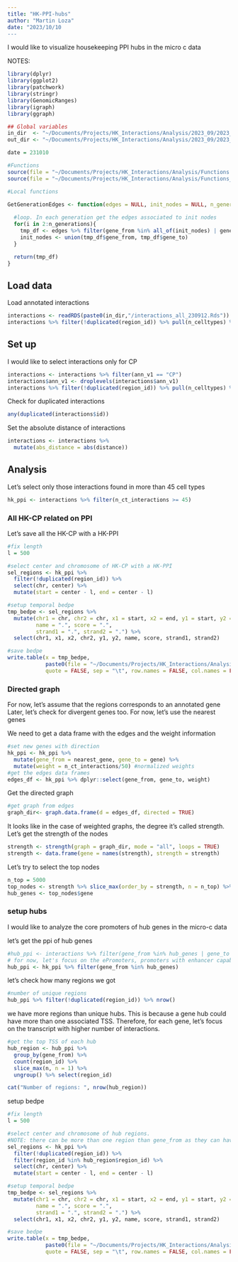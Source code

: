 ```yaml
---
title: "HK-PPI-hubs"
author: "Martin Loza"
date: "2023/10/10
---
```


I would like to visualize housekeeping PPI hubs in the micro c data


NOTES:


```r
library(dplyr)
library(ggplot2)
library(patchwork)
library(stringr)
library(GenomicRanges)
library(igraph)
library(ggraph)

## Global variables
in_dir  <- "~/Documents/Projects/HK_Interactions/Analysis/2023_09/2023_09_18/Results/"
out_dir <- "~/Documents/Projects/HK_Interactions/Analysis/2023_09/2023_09_18/Results/"

date = 231010

#Functions
source(file = "~/Documents/Projects/HK_Interactions/Analysis/Functions.R")
source(file = "~/Documents/Projects/HK_Interactions/Analysis/Functions_Visualizations.R")

#Local functions 

GetGenerationEdges <- function(edges = NULL, init_nodes = NULL, n_generations = 2){
  
  #loop. In each generation get the edges associated to init nodes
  for(i in 2:n_generations){
    tmp_df <- edges %>% filter(gene_from %in% all_of(init_nodes) | gene_to %in% all_of(init_nodes))
    init_nodes <- union(tmp_df$gene_from, tmp_df$gene_to)
  }

  return(tmp_df)
}
```

## Load data

Load annotated interactions 

```r
interactions <- readRDS(paste0(in_dir,"/interactions_all_230912.Rds"))
interactions %>% filter(!duplicated(region_id)) %>% pull(n_celltypes) %>% table()
```

## Set up

I would like to select interactions only for CP 

```r
interactions <- interactions %>% filter(ann_v1 == "CP")
interactions$ann_v1 <- droplevels(interactions$ann_v1)
interactions %>% filter(!duplicated(region_id)) %>% pull(n_celltypes) %>% table()
```

Check for duplicated interactions 

```r
any(duplicated(interactions$id))
```

Set the absolute distance of interactions 

```r
interactions <- interactions %>%
  mutate(abs_distance = abs(distance))
```

## Analysis

Let's select only those interactions found in more than 45 cell types

```r
hk_ppi <- interactions %>% filter(n_ct_interactions >= 45)
```

### All HK-CP related on PPI

Let's save all the HK-CP with a HK-PPI

```r
#fix length
l = 500

#select center and chromosome of HK-CP with a HK-PPI
sel_regions <- hk_ppi %>% 
  filter(!duplicated(region_id)) %>% 
  select(chr, center) %>% 
  mutate(start = center - l, end = center - l)
```


```r
#setup temporal bedpe
tmp_bedpe <- sel_regions %>% 
  mutate(chr1 = chr, chr2 = chr, x1 = start, x2 = end, y1 = start, y2 = end,
         name = ".", score = ".", 
         strand1 = ".", strand2 = ".") %>% 
  select(chr1, x1, x2, chr2, y1, y2, name, score, strand1, strand2)

#save bedpe
write.table(x = tmp_bedpe,
            paste0(file = "~/Documents/Projects/HK_Interactions/Analysis/2023_10/2023_10_10/tmp_results/hub_ppi_all.bedpe"),
            quote = FALSE, sep = "\t", row.names = FALSE, col.names = FALSE)
```

### Directed graph

For now, let's assume that the regions corresponds to an annotated gene
Later, let's check for divergent genes too. For now, let's use the nearest genes

We need to get a data frame with the edges and the weight information

```r
#set new genes with direction
hk_ppi <- hk_ppi %>% 
  mutate(gene_from = nearest_gene, gene_to = gene) %>%
  mutate(weight = n_ct_interactions/50) #normalized weights
#get the edges data frames
edges_df <- hk_ppi %>% dplyr::select(gene_from, gene_to, weight)
```

Get the directed graph

```r
#get graph from edges
graph_dir<- graph.data.frame(d = edges_df, directed = TRUE)
```

It looks like in the case of weighted graphs, the degree it's called strength. 
Let's get the strength of the nodes

```r
strength <- strength(graph = graph_dir, mode = "all", loops = TRUE)
strength <- data.frame(gene = names(strength), strength = strength)
```

Let's try to select the top nodes

```r
n_top = 5000
top_nodes <- strength %>% slice_max(order_by = strength, n = n_top) %>% arrange(desc(strength))
hub_genes <- top_nodes$gene
```

### setup hubs 

I would like to analyze the core promoters of hub genes in the micro-c data

let's get the ppi of hub genes

```r
#hub_ppi <- interactions %>% filter(gene_from %in% hub_genes | gene_to %in% hub_genes)
# for now, let's focus on the ePromoters, promoters with enhancer capabilities
hub_ppi <- hk_ppi %>% filter(gene_from %in% hub_genes)
```

let's check how many regions we got 

```r
#number of unique regions
hub_ppi %>% filter(!duplicated(region_id)) %>% nrow()
```

we have more regions than unique hubs. This is because a gene hub could have more than one associated TSS. Therefore, for each gene, let's focus on the transcript with higher number of interactions.

```r
#get the top TSS of each hub
hub_region <- hub_ppi %>% 
  group_by(gene_from) %>%
  count(region_id) %>%
  slice_max(n, n = 1) %>% 
  ungroup() %>% select(region_id)

cat("Number of regions: ", nrow(hub_region))
```

setup bedpe

```r
#fix length
l = 500

#select center and chromosome of hub regions.
#NOTE: there can be more than one region than gene_from as they can have the same number of target genes, so more than one regions is selected after slice_max
sel_regions <- hk_ppi %>% 
  filter(!duplicated(region_id)) %>% 
  filter(region_id %in% hub_region$region_id) %>% 
  select(chr, center) %>% 
  mutate(start = center - l, end = center - l)
```


```r
#setup temporal bedpe
tmp_bedpe <- sel_regions %>% 
  mutate(chr1 = chr, chr2 = chr, x1 = start, x2 = end, y1 = start, y2 = end,
         name = ".", score = ".", 
         strand1 = ".", strand2 = ".") %>% 
  select(chr1, x1, x2, chr2, y1, y2, name, score, strand1, strand2)

#save bedpe
write.table(x = tmp_bedpe,
            paste0(file = "~/Documents/Projects/HK_Interactions/Analysis/2023_10/2023_10_10/tmp_results/hub_ppi_top_",n_top,".bedpe"),
            quote = FALSE, sep = "\t", row.names = FALSE, col.names = FALSE)
```



























